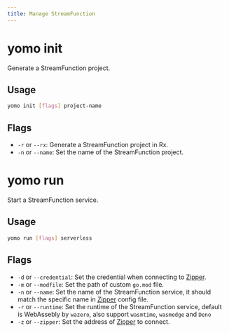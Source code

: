 ```yaml
---
title: Manage StreamFunction
---
```


# yomo init

Generate a StreamFunction project.

## Usage

```bash
yomo init [flags] project-name
```

## Flags

- `-r` or `--rx`: Generate a StreamFunction project in Rx.
- `-n` or `--name`: Set the name of the StreamFunction project.

# yomo run

Start a StreamFunction service.

## Usage

```bash
yomo run [flags] serverless
```

## Flags

- `-d` or `--credential`: Set the credential when connecting to [Zipper][zipper].
- `-m` or `--modfile`: Set the path of custom `go.mod` file.
- `-n` or `--name`: Set the name of the StreamFunction service, it should match the specific name in [Zipper][zipper] config file.
- `-r` or `--runtime`: Set the runtime of the StreamFunction service, default is WebAssebly by `wazero`, also support `wasmtime`, `wasmedge` and `Deno`
- `-z` or `--zipper`: Set the address of [Zipper][zipper] to connect.


[zipper]: ./zipper